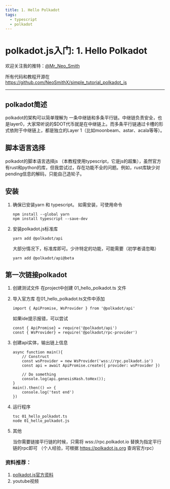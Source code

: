 ```yaml
---
title: 1. Hello Polkadot
tags:
  - typescript
  - polkadot
---
```


# polkadot.js入门: 1. Hello Polkadot 


欢迎关注我的推特：[@Mr_Neo_Smith](https://twitter.com/Mr_Neo_Smith)

所有代码和教程开源在 https://github.com/NeoSmithX/simple_tutorial_polkadot_js

-----

## polkadot简述
polkadot的架构可以简单理解为 一条中继链和多条平行链。中继链负责安全，也是layer0，大家常听说的$DOT代币就是在中继链上。而多条平行链通过卡槽的形式依附于中继链上，都是独立的Layer 1（比如moonbeam、astar、acala等等）。

## 脚本语言选择
polkadot的脚本语言选择js （本教程使用typescript，它是js的超集），虽然官方有rust和python的库，但我尝试过，存在功能不全的问题。例如，rust库缺少对pending信息的解码，只能自己造轮子。
## 安装
1. 确保已安装yarn 和 typescript。 如需安装，可使用命令 
    ```
    npm install --global yarn
    npm install typescript --save-dev
    ```
2. 安装polkadot.js标准库
    ```
    yarn add @polkadot/api
    ```
    大部分情况下，标准库即可。少许特定的功能，可能需要（初学者请忽略）
    ```
    yarn add @polkadot/api@beta 
    ```
## 第一次链接polkadot
1. 创建测试文件
    在project中创建 01_hello_polkadot.ts 文件
2. 导入官方库
    在01_hello_polkadot.ts文件中添加
    ```
    import { ApiPromise, WsProvider } from '@polkadot/api'  
    ```
    如果ide提示报错，可以尝试
    ```
    const { ApiPromise} = require('@polkadot/api')
    const { WsProvider} = require('@polkadot/rpc-provider')
    ```

3. 创建api实体，输出链上信息

    ```
    async function main(){
        // Construct
        const wsProvider = new WsProvider('wss://rpc.polkadot.io')
        const api = await ApiPromise.create({ provider: wsProvider })

        // Do something
        console.log(api.genesisHash.toHex());
    }
    main().then(() => {
        console.log('test end')
    })
    ```
4. 运行程序
    ```
    tsc 01_hello_polkadot.ts 
    node 01_hello_polkadot.js
    ```

5. 其他

    当你需要链接平行链的时候，只需将 wss://rpc.polkadot.io 替换为指定平行链的rpc即可 （个人经验，可根据 https://polkadot.js.org 查询官方rpc）




### 资料推荐：
1. [polkadot.js官方资料](https://polkadot.js.org/docs/)
2. youtube视频


